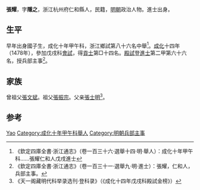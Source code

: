 {{Otheruses|other=名为张耀的其他人物|张耀}}

'''張耀'''，字'''隱之'''，浙江杭州府仁和縣人，民籍，[[明朝|明朝]]政治人物。進士出身。

== 生平 ==
早年出身國子生，成化十年甲午科，浙江鄉試第八十六名中舉<ref>《欽定四庫全書·浙江通志》（卷一百三十六·選舉十四·明·舉人）：成化十年甲午科……張耀仁和人戊戌進士</ref>。[[成化|成化]]十四年（1478年），參加戊戌科[[會試|會試]]，得[[貢士|貢士]]第□十四名。[[殿試|殿試]]登[[進士|進士]]第二甲第六十六名，授兵部主事<ref>《欽定四庫全書·浙江通志》（卷一百三十一·選舉九·明·進士）：張耀，仁和人，兵部主事。</ref>。

== 家族 ==
曾祖父[[張文斌|張文斌]]。祖父[[張振宗|張振宗]]。父亲[[張士明|張士明]]<ref>《天一阁藏明代科举录选刊·登科录》（《成化十四年戊戌科殿試金榜》）</ref>。

== 参考 ==
{{reflist}}

{{明朝人物小作品}}
{{成化十四年戊戌科殿試金榜}}

{{Authority control}}
{{DEFAULTSORT:Zhang张}}
[[Category:张姓|Yao]]
[[Category:成化十年甲午科舉人|Category:成化十年甲午科舉人]]
[[Category:明朝兵部主事|Category:明朝兵部主事]]
